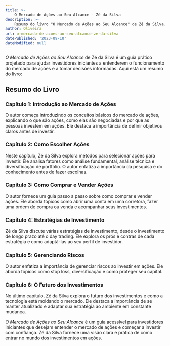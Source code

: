```yaml
---
title: >-
    O Mercado de Ações ao Seu Alcance - Zé da Silva
description: >-
    Resumo do livro "O Mercado de Ações ao Seu Alcance" de Zé da Silva, um guia prático para investidores iniciantes.
author: Oliveira
url: o-mercado-de-acoes-ao-seu-alcance-ze-da-silva
datePublished: '2023-09-10'
dateModified: null
---
```


*O Mercado de Ações ao Seu Alcance* de Zé da Silva é um guia prático projetado para ajudar investidores iniciantes a entenderem o funcionamento do mercado de ações e a tomar decisões informadas. Aqui está um resumo do livro:

## Resumo do Livro

### Capítulo 1: Introdução ao Mercado de Ações

O autor começa introduzindo os conceitos básicos do mercado de ações, explicando o que são ações, como elas são negociadas e por que as pessoas investem em ações. Ele destaca a importância de definir objetivos claros antes de investir.

### Capítulo 2: Como Escolher Ações

Neste capítulo, Zé da Silva explora métodos para selecionar ações para investir. Ele analisa fatores como análise fundamental, análise técnica e diversificação de portfólio. O autor enfatiza a importância da pesquisa e do conhecimento antes de fazer escolhas.

### Capítulo 3: Como Comprar e Vender Ações

O autor fornece um guia passo a passo sobre como comprar e vender ações. Ele aborda tópicos como abrir uma conta em uma corretora, fazer uma ordem de compra ou venda e acompanhar seus investimentos.

### Capítulo 4: Estratégias de Investimento

Zé da Silva discute várias estratégias de investimento, desde o investimento de longo prazo até o day trading. Ele explora os prós e contras de cada estratégia e como adaptá-las ao seu perfil de investidor.

### Capítulo 5: Gerenciando Riscos

O autor enfatiza a importância de gerenciar riscos ao investir em ações. Ele aborda tópicos como stop loss, diversificação e como proteger seu capital.

### Capítulo 6: O Futuro dos Investimentos

No último capítulo, Zé da Silva explora o futuro dos investimentos e como a tecnologia está moldando o mercado. Ele destaca a importância de se manter atualizado e adaptar sua estratégia ao ambiente em constante mudança.

*O Mercado de Ações ao Seu Alcance* é um guia acessível para investidores iniciantes que desejam entender o mercado de ações e começar a investir com confiança. Zé da Silva fornece uma visão clara e prática de como entrar no mundo dos investimentos em ações.
